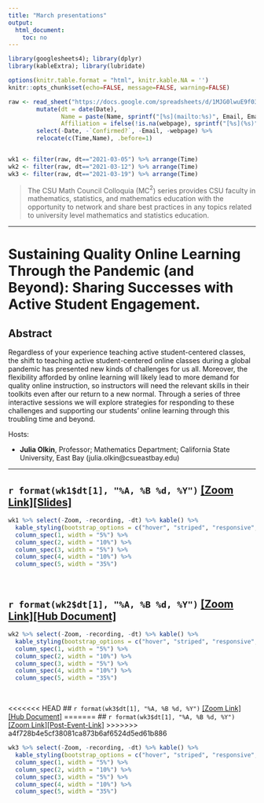 ```yaml
---
title: "March presentations"
output:
  html_document:
    toc: no
---
```


```r
library(googlesheets4); library(dplyr)
library(kableExtra); library(lubridate)

options(knitr.table.format = "html", knitr.kable.NA = '') 
knitr::opts_chunk$set(echo=FALSE, message=FALSE, warning=FALSE) 

raw <- read_sheet("https://docs.google.com/spreadsheets/d/1MJG0lwuE9f03LXEtaH53j-uJGHwAsAO1ckP_jDAm0gY") %>%
        mutate(dt = date(Date), 
               Name = paste(Name, sprintf("[%s](mailto:%s)", Email, Email)), 
               Affiliation = ifelse(!is.na(webpage), sprintf("[%s](%s)", Affiliation, webpage), Affiliation)) %>% 
        select(-Date, -`Confirmed?`, -Email, -webpage) %>%
        relocate(c(Time,Name), .before=1)


wk1 <- filter(raw, dt=="2021-03-05") %>% arrange(Time)
wk2 <- filter(raw, dt=="2021-03-12") %>% arrange(Time)
wk3 <- filter(raw, dt=="2021-03-19") %>% arrange(Time)

```

> The CSU Math Council Colloquia (MC$^2$) series provides CSU faculty in mathematics, statistics, and mathematics education with the opportunity to network and share best practices in any topics related to university level mathematics and statistics education.

----

# Sustaining Quality Online Learning Through the Pandemic (and Beyond): Sharing Successes with Active Student Engagement.

## Abstract
Regardless of your experience teaching active student-centered classes, the shift to teaching active student-centered online classes during a global pandemic has presented new kinds of challenges for us all. Moreover, the flexibility afforded by online learning will likely lead to more demand for quality online instruction, so instructors will need the relevant skills in their toolkits even after our return to a new normal. Through a series of three interactive sessions we will explore strategies for responding to these challenges and supporting our students’ online learning through this troubling time and beyond.


Hosts: 

* **Julia Olkin**, Professor; Mathematics Department; California State University, East Bay (julia.olkin@csueastbay.edu)

----



## `r format(wk1$dt[1], "%A, %B %d, %Y")` [[Zoom Link]](`r na.omit(wk1$Zoom)[1]`)[[Slides]](`r na.omit(wk1$recording)[1]`) 

```r
wk1 %>% select(-Zoom, -recording, -dt) %>% kable() %>% 
  kable_styling(bootstrap_options = c("hover", "striped", "responsive", "bordered")) %>%  
  column_spec(1, width = "5%") %>% 
  column_spec(2, width = "10%") %>%
  column_spec(3, width = "5%") %>%
  column_spec(4, width = "10%") %>% 
  column_spec(5, width = "35%")
```

<br> 

## `r format(wk2$dt[1], "%A, %B %d, %Y")` [[Zoom Link]](`r na.omit(wk2$Zoom)[1]`)[[Hub Document]](`r na.omit(wk2$recording)[1]`) 

```r
wk2 %>% select(-Zoom, -recording, -dt) %>% kable() %>% 
  kable_styling(bootstrap_options = c("hover", "striped", "responsive", "bordered")) %>%  
  column_spec(1, width = "5%") %>% 
  column_spec(2, width = "10%") %>%
  column_spec(3, width = "5%") %>%
  column_spec(4, width = "10%") %>% 
  column_spec(5, width = "35%")
```

<br> 

<<<<<<< HEAD
## `r format(wk3$dt[1], "%A, %B %d, %Y")` [[Zoom Link]](`r na.omit(wk3$Zoom)[1]`)[[Hub Document]](`r na.omit(wk3$recording)[1]`) 
=======
## `r format(wk3$dt[1], "%A, %B %d, %Y")` [[Zoom Link]](`r na.omit(wk3$Zoom)[1]`)[[Post-Event-Link]](`r na.omit(wk3$recording)[1]`) 
>>>>>>> a4f728b4e5cf38081ca873b6af6524d5ed61b886

```r
wk3 %>% select(-Zoom, -recording, -dt) %>% kable() %>% 
  kable_styling(bootstrap_options = c("hover", "striped", "responsive", "bordered")) %>%  
  column_spec(1, width = "5%") %>% 
  column_spec(2, width = "10%") %>%
  column_spec(3, width = "5%") %>%
  column_spec(4, width = "10%") %>% 
  column_spec(5, width = "35%")
```
